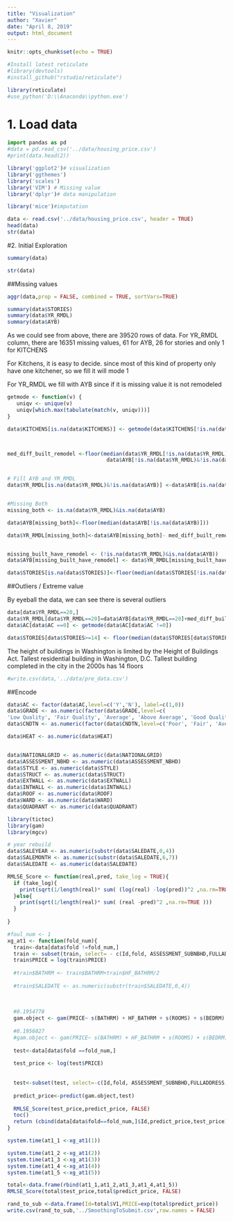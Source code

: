 ```yaml
---
title: "Visualization"
author: "Xavier"
date: "April 8, 2019"
output: html_document
---
```


```r
knitr::opts_chunk$set(echo = TRUE)

#Install latest reticulate
#library(devtools)
#install_github("rstudio/reticulate")

library(reticulate)
#use_python('D:\\Anaconda\\python.exe')
```
# 1. Load data
```python
import pandas as pd
#data = pd.read_csv('../data/housing_price.csv')
#print(data.head(2))
```




```r
library('ggplot2')# visualization
library('ggthemes')
library('scales')
library('VIM') # Missing value
library('dplyr')# data manipulation

library('mice')#imputation
```
```R
data <- read.csv('../data/housing_price.csv', header = TRUE)
head(data)
str(data)
```
#2. Initial Exploration
```r
summary(data)
```


```r
str(data)
```

##Missing values
```r
aggr(data,prop = FALSE, combined = TRUE, sortVars=TRUE)
```

```r
summary(data$STORIES)
summary(data$YR_RMDL)
summary(data$AYB)
```

As we could see from above, there are 39520 rows of data. For YR_RMDL column, there are 16351 missing values, 61 for AYB, 26 for stories and only 1 for KITCHENS

For Kitchens, it is easy to decide. since most of this kind of property only have one kitchener, so we fill it will mode 1

For YR_RMDL we fill with AYB since if it is missing value it is not remodeled
```r

getmode <- function(v) {
   uniqv <- unique(v)
   uniqv[which.max(tabulate(match(v, uniqv)))]
}

data$KITCHENS[is.na(data$KITCHENS)] <- getmode(data$KITCHENS[!is.na(data$KITCHENS)])



med_diff_built_remodel <-floor(median(data$YR_RMDL[!is.na(data$YR_RMDL)&!is.na(data$AYB)]- 
                                data$AYB[!is.na(data$YR_RMDL)&!is.na(data$AYB)] ))


# Fill AYB and YR_RMDL
data$YR_RMDL[is.na(data$YR_RMDL)&!is.na(data$AYB)] <-data$AYB[is.na(data$YR_RMDL)&!is.na(data$AYB)]


#Missing Both
missing_both <- is.na(data$YR_RMDL)&is.na(data$AYB)

data$AYB[missing_both]<-floor(median(data$AYB[!is.na(data$AYB)]))

data$YR_RMDL[missing_both]<-data$AYB[missing_both]- med_diff_built_remodel


missing_built_have_remodel <- (!is.na(data$YR_RMDL)&is.na(data$AYB))
data$AYB[missing_built_have_remodel] <- data$YR_RMDL[missing_built_have_remodel]-med_diff_built_remodel

data$STORIES[is.na(data$STORIES)]<-floor(median(data$STORIES[!is.na(data$STORIES)]))
```


##Outliers / Extreme value

By eyeball the data, we can see there is several outliers
```r
data[data$YR_RMDL==20,]
data$YR_RMDL[data$YR_RMDL==20]=data$AYB[data$YR_RMDL==20]+med_diff_built_remodel
data$AC[data$AC ==0] <- getmode(data$AC[data$AC !=0])
```

```r
data$STORIES[data$STORIES>=14] <- floor(median(data$STORIES[data$STORIES<14]))
```
The height of buildings in Washington is limited by the Height of Buildings Act.  	Tallest residential building in Washington, D.C. Tallest building completed in the city in the 2000s has 14 floors

```r
#write.csv(data,'../data/pre_data.csv')
```

##Encode

```r
data$AC <- factor(data$AC,level=c('Y','N'), label=c(1,0))
data$GRADE <- as.numeric(factor(data$GRADE,level=c(
'Low Quality', 'Fair Quality', 'Average', 'Above Average', 'Good Quality', 'Very Good', 'Excellent', 'Superior', 'Exceptional-A', 'Exceptional-B', 'Exceptional-C', 'Exceptional-D', ordered= TRUE)))
data$CNDTN <- as.numeric(factor(data$CNDTN,level=c('Poor', 'Fair', 'Average', 'Good', 'Very Good','Excellent', ordered= TRUE)))

data$HEAT <- as.numeric(data$HEAT)


data$NATIONALGRID <- as.numeric(data$NATIONALGRID)
data$ASSESSMENT_NBHD <- as.numeric(data$ASSESSMENT_NBHD)
data$STYLE <- as.numeric(data$STYLE)
data$STRUCT <- as.numeric(data$STRUCT)
data$EXTWALL <- as.numeric(data$EXTWALL)
data$INTWALL <- as.numeric(data$INTWALL)
data$ROOF <- as.numeric(data$ROOF)
data$WARD <- as.numeric(data$WARD)
data$QUADRANT <- as.numeric(data$QUADRANT)

```



```r
library(tictoc)
library(gam)
library(mgcv)

# year rebuild
data$SALEYEAR <- as.numeric(substr(data$SALEDATE,0,4))
data$SALEMONTH <- as.numeric(substr(data$SALEDATE,6,7))
data$SALEDATE <- as.numeric(data$SALEDATE)

RMLSE_Score <- function(real,pred, take_log = TRUE){
  if (take_log){
    print(sqrt(1/length(real)* sum( (log(real) -log(pred))^2 ,na.rm=TRUE )))
  }else{
    print(sqrt(1/length(real)* sum( (real -pred)^2 ,na.rm=TRUE )))
  }
  
}

#foul_num <- 1
xg_at1 <- function(fold_num){
  train<-data[data$fold !=fold_num,]
  train <- subset(train, select= - c(Id,fold, ASSESSMENT_SUBNBHD,FULLADDRESS,CENSUS_BLOCK))
  train$PRICE = log(train$PRICE)
  
  #train$BATHRM <- train$BATHRM+train$HF_BATHRM/2
  
  #train$SALEDATE <- as.numeric(substr(train$SALEDATE,0,4))
  
    
  
  #0.1954778
  gam.object <- gam(PRICE~ s(BATHRM) + HF_BATHRM + s(ROOMS) + s(BEDRM)  + s(YR_RMDL)+ s(EYB) +  s(SALEDATE) + s(GBA) +s(GRADE)+ CNDTN  + KITCHENS + s(AYB)+ AC+s(YR_RMDL) + s(LANDAREA) + te(LANDAREA, LONGITUDE,by =CNDTN)+ s(FIREPLACES) + s(ZIPCODE) + te(SALEDATE, ZIPCODE)+ te(SALEDATE, CENSUS_TRACT) + te(ZIPCODE,LATITUDE,LONGITUDE) + s(CENSUS_TRACT), data=train)
  
  #0.1956027
  #gam.object <- gam(PRICE~ s(BATHRM) + HF_BATHRM + s(ROOMS) + s(BEDRM)  + s(YR_RMDL)+ s(EYB) +  s(SALEYEAR) + s(SALEMONTH)+ s(GBA) +s(GRADE)+ CNDTN   + s(SALEDATE)+KITCHENS + s(AYB)+ AC+s(YR_RMDL) + s(LANDAREA) + te(LANDAREA, LONGITUDE,by =CNDTN)+ s(FIREPLACES) + s(ZIPCODE) + te(SALEDATE, ZIPCODE)+ te(SALEDATE, CENSUS_TRACT) + te(ZIPCODE,LATITUDE,LONGITUDE) + s(CENSUS_TRACT), data=train)
  
  test<-data[data$fold ==fold_num,]
  
  test_price <- log(test$PRICE)
  
  
  test<-subset(test, select=-c(Id,fold, ASSESSMENT_SUBNBHD,FULLADDRESS, CENSUS_BLOCK))
  
  predict_price<-predict(gam.object,test)
  
  RMLSE_Score(test_price,predict_price, FALSE)
  toc()
  return (cbind(data[data$fold==fold_num,]$Id,predict_price,test_price))
}

system.time(at1_1 <-xg_at1(1))

system.time(at1_2 <-xg_at1(2))
system.time(at1_3 <-xg_at1(3))
system.time(at1_4 <-xg_at1(4))
system.time(at1_5 <-xg_at1(5))

total<-data.frame(rbind(at1_1,at1_2,at1_3,at1_4,at1_5))
RMLSE_Score(total$test_price,total$predict_price, FALSE)

```

```r
rand_to_sub <-data.frame(Id=total$V1,PRICE=exp(total$predict_price))
write.csv(rand_to_sub,'../SmoothingToSubmit.csv',row.names = FALSE)
```
